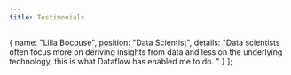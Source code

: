 ```yaml
---
title: Testimonials
---
```


  {
    name: "Lilia Bocouse",
    position: "Data Scientist",
    details: "Data scientists often focus more on deriving insights from data and less on the underlying technology, this is what Dataflow has enabled me to do. "
  }
];

